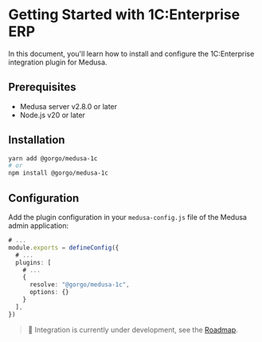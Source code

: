 # Getting Started with 1C:Enterprise ERP

In this document, you'll learn how to install and configure the 1C:Enterprise integration plugin for Medusa.

## Prerequisites

- Medusa server v2.8.0 or later
- Node.js v20 or later

## Installation

```bash
yarn add @gorgo/medusa-1c
# or
npm install @gorgo/medusa-1c
```

## Configuration

Add the plugin configuration in your `medusa-config.js` file of the Medusa admin application:

```ts
# ...
module.exports = defineConfig({
  # ...
  plugins: [
    # ...
    {
      resolve: "@gorgo/medusa-1c",
      options: {}
    }
  ],
})
```

> 🚧 Integration is currently under development, see the [Roadmap](./#roadmap).
